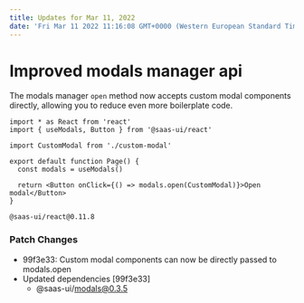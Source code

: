 ```yaml
---
title: Updates for Mar 11, 2022
date: 'Fri Mar 11 2022 11:16:08 GMT+0000 (Western European Standard Time)'
---
```


# Improved modals manager api

The modals manager `open` method now accepts custom modal components directly, allowing you to reduce even more boilerplate code.

```tsx
import * as React from 'react'
import { useModals, Button } from '@saas-ui/react'

import CustomModal from './custom-modal'

export default function Page() {
  const modals = useModals()

  return <Button onClick={() => modals.open(CustomModal)}>Open modal</Button>
}
```

`@saas-ui/react@0.11.8`

### Patch Changes

- 99f3e33: Custom modal components can now be directly passed to modals.open
- Updated dependencies [99f3e33]
  - @saas-ui/modals@0.3.5
